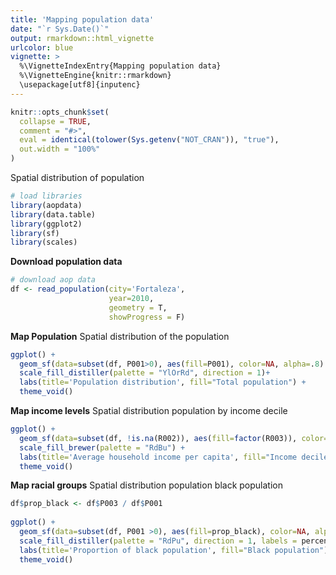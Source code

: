 ```yaml
---
title: 'Mapping population data'
date: "`r Sys.Date()`"
output: rmarkdown::html_vignette
urlcolor: blue
vignette: >
  %\VignetteIndexEntry{Mapping population data} 
  %\VignetteEngine{knitr::rmarkdown} 
  \usepackage[utf8]{inputenc}
---
```


```r
knitr::opts_chunk$set(
  collapse = TRUE,
  comment = "#>",
  eval = identical(tolower(Sys.getenv("NOT_CRAN")), "true"),
  out.width = "100%"
)
```

Spatial distribution of population


```r
# load libraries
library(aopdata)
library(data.table)
library(ggplot2)
library(sf)
library(scales)

```

**Download population data**
```r

# download aop data
df <- read_population(city='Fortaleza',
                      year=2010,
                      geometry = T,
                      showProgress = F)

```

**Map Population**
Spatial distribution of the population

```r
ggplot() +
  geom_sf(data=subset(df, P001>0), aes(fill=P001), color=NA, alpha=.8) +
  scale_fill_distiller(palette = "YlOrRd", direction = 1)+
  labs(title='Population distribution', fill="Total population") +
  theme_void()

```

**Map income levels**
Spatial distribution population by income decile

```r
ggplot() +
  geom_sf(data=subset(df, !is.na(R002)), aes(fill=factor(R003)), color=NA, alpha=.8) +
  scale_fill_brewer(palette = "RdBu") +
  labs(title='Average household income per capita', fill="Income decile") +
  theme_void()

```


**Map racial groups**
Spatial distribution population black population

```r
df$prop_black <- df$P003 / df$P001
  
ggplot() +
  geom_sf(data=subset(df, P001 >0), aes(fill=prop_black), color=NA, alpha=.8) +
  scale_fill_distiller(palette = "RdPu", direction = 1, labels = percent)+
  labs(title='Proportion of black population', fill="Black population") +
  theme_void()

```

